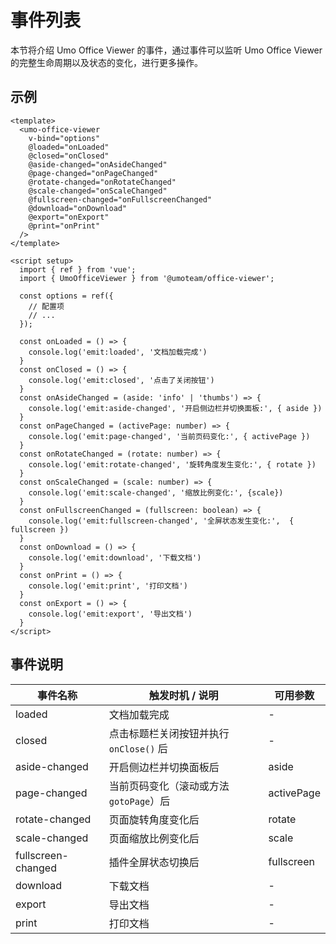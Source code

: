 # 事件列表

本节将介绍 Umo Office Viewer 的事件，通过事件可以监听 Umo Office Viewer 的完整生命周期以及状态的变化，进行更多操作。

## 示例

```vue {4-13}
<template>
  <umo-office-viewer
    v-bind="options"
    @loaded="onLoaded"
    @closed="onClosed"
    @aside-changed="onAsideChanged"
    @page-changed="onPageChanged"
    @rotate-changed="onRotateChanged"
    @scale-changed="onScaleChanged"
    @fullscreen-changed="onFullscreenChanged"
    @download="onDownload"
    @export="onExport"
    @print="onPrint"
  />
</template>
 
<script setup>
  import { ref } from 'vue';
  import { UmoOfficeViewer } from '@umoteam/office-viewer';

  const options = ref({
    // 配置项
    // ...
  });

  const onLoaded = () => {
    console.log('emit:loaded', '文档加载完成')
  }
  const onClosed = () => {
    console.log('emit:closed', '点击了关闭按钮')
  }
  const onAsideChanged = (aside: 'info' | 'thumbs') => {
    console.log('emit:aside-changed', '开启侧边栏并切换面板:', { aside })
  }
  const onPageChanged = (activePage: number) => {
    console.log('emit:page-changed', '当前页码变化:', { activePage })
  }
  const onRotateChanged = (rotate: number) => {
    console.log('emit:rotate-changed', '旋转角度发生变化:', { rotate })
  }
  const onScaleChanged = (scale: number) => {
    console.log('emit:scale-changed', '缩放比例变化:', {scale})
  }
  const onFullscreenChanged = (fullscreen: boolean) => {
    console.log('emit:fullscreen-changed', '全屏状态发生变化:',  { fullscreen })
  }
  const onDownload = () => {
    console.log('emit:download', '下载文档')
  }
  const onPrint = () => {
    console.log('emit:print', '打印文档')
  }
  const onExport = () => {
    console.log('emit:export', '导出文档')
  }
</script>
```

## 事件说明

| 事件名称 | 触发时机 / 说明 | 可用参数 |
| --- | --- | --- |
| loaded | 文档加载完成 | - |
| closed | 点击标题栏关闭按钮并执行 `onClose()` 后 | - |
| aside-changed | 开启侧边栏并切换面板后 | aside |
| page-changed | 当前页码变化（滚动或方法 `gotoPage`）后  | activePage |
| rotate-changed | 页面旋转角度变化后  | rotate |
| scale-changed | 页面缩放比例变化后  | scale |
| fullscreen-changed | 插件全屏状态切换后   | fullscreen |
| download | 下载文档  | - |
| export | 导出文档  | - |
| print | 打印文档  | - |
